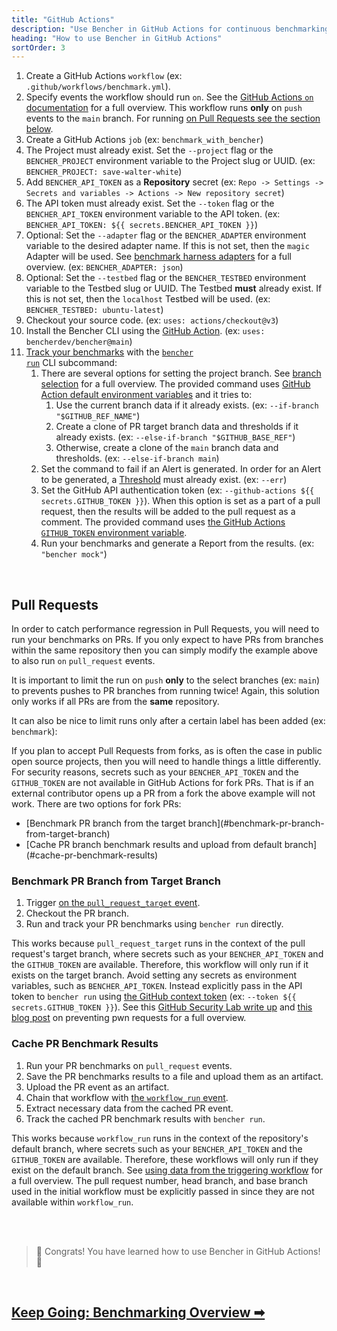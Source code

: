 ```yaml
---
title: "GitHub Actions"
description: "Use Bencher in GitHub Actions for continuous benchmarking on pull requests"
heading: "How to use Bencher in GitHub Actions"
sortOrder: 3
---
```



<GitHubActions1 />

1. Create a GitHub Actions `workflow` (ex: `.github/workflows/benchmark.yml`).
2. Specify events the workflow should run `on`. See the [GitHub Actions `on` documentation](https://docs.github.com/en/actions/using-workflows/workflow-syntax-for-github-actions#on) for a full overview. This workflow runs **only** on `push` events to the `main` branch. For running [on Pull Requests see the section below](#pull-requests).
3. Create a GitHub Actions `job` (ex: `benchmark_with_bencher`)
4. The Project must already exist. Set the `--project` flag or the `BENCHER_PROJECT` environment variable to the Project slug or UUID. (ex: `BENCHER_PROJECT: save-walter-white`)
5. Add `BENCHER_API_TOKEN` as a **Repository** secret (ex: `Repo -> Settings -> Secrets and variables -> Actions -> New repository secret`)
6. The API token must already exist. Set the `--token` flag or the `BENCHER_API_TOKEN` environment variable to the API token. (ex: `BENCHER_API_TOKEN: ${{ secrets.BENCHER_API_TOKEN }}`)
7. Optional: Set the `--adapter` flag or the `BENCHER_ADAPTER` environment variable to the desired adapter name. If this is not set, then the `magic` Adapter will be used. See [benchmark harness adapters](/docs/explanation/adapters) for a full overview. (ex: `BENCHER_ADAPTER: json`)
8. Optional: Set the `--testbed` flag or the `BENCHER_TESTBED` environment variable to the Testbed slug or UUID. The Testbed **must** already exist. If this is not set, then the `localhost` Testbed will be used. (ex: `BENCHER_TESTBED: ubuntu-latest`)
9. Checkout your source code. (ex: `uses: actions/checkout@v3`)
10. Install the Bencher CLI using the [GitHub Action](https://github.com/marketplace/actions/bencher-cli). (ex: `uses: bencherdev/bencher@main`)
11. [Track your benchmarks](/docs/how-to/track-benchmarks) with the <code><a href="/docs/explanation/bencher-run">bencher run</a></code> CLI subcommand:
    1. There are several options for setting the project branch. See [branch selection](/docs/how-to/branch-selection) for a full overview. The provided command uses [GitHub Action default environment variables](https://docs.github.com/en/actions/learn-github-actions/variables#default-environment-variables) and it tries to:
        1. Use the current branch data if it already exists. (ex: `--if-branch "$GITHUB_REF_NAME"`)
        2. Create a clone of PR target branch data and thresholds if it already exists. (ex: `--else-if-branch "$GITHUB_BASE_REF"`)
        3. Otherwise, create a clone of the `main` branch data and thresholds. (ex: `--else-if-branch main`)
    2. Set the command to fail if an Alert is generated. In order for an Alert to be generated, a [Threshold](/docs/explanation/thresholds) must already exist. (ex: `--err`)
    3. Set the GitHub API authentication token (ex: `--github-actions ${{ secrets.GITHUB_TOKEN }}`). When this option is set as a part of a pull request, then the results will be added to the pull request as a comment. The provided command uses [the GitHub Actions `GITHUB_TOKEN` environment variable](https://docs.github.com/en/actions/security-guides/automatic-token-authentication).
    4. Run your benchmarks and generate a Report from the results. (ex: `"bencher mock"`)

<br/>

## Pull Requests

In order to catch performance regression in Pull Requests, you will need to run your benchmarks on PRs.
If you only expect to have PRs from branches within the same repository then you can simply modify the example above to also run `on` `pull_request` events.

<GitHubActions2 />

It is important to limit the run on `push` **only** to the select branches (ex: `main`)
to prevents pushes to PR branches from running twice!
Again, this solution only works if all PRs are from the **same** repository.

It can also be nice to limit runs only after a certain label has been added (ex: `benchmark`):

<GitHubActions2Label />

If you plan to accept Pull Requests from forks, as is often the case in public open source projects,
then you will need to handle things a little differently.
For security reasons, secrets such as your `BENCHER_API_TOKEN` and the `GITHUB_TOKEN` are not available in GitHub Actions for fork PRs.
That is if an external contributor opens up a PR from a fork the above example will not work.
There are two options for fork PRs:

<ul>
  <li>[Benchmark PR branch from the target branch](#benchmark-pr-branch-from-target-branch)</li>
  <li>[Cache PR branch benchmark results and upload from default branch](#cache-pr-benchmark-results)</li>
</ul>

### Benchmark PR Branch from Target Branch

1. Trigger [on the `pull_request_target` event](https://docs.github.com/en/actions/using-workflows/events-that-trigger-workflows#pull_request_target).
2. Checkout the PR branch.
3. Run and track your PR benchmarks using `bencher run` directly.

This works because `pull_request_target` runs in the context of the pull request's target branch,
where secrets such as your `BENCHER_API_TOKEN` and the `GITHUB_TOKEN` are available.
Therefore, this workflow will only run if it exists on the target branch.
Avoid setting any secrets as environment variables, such as `BENCHER_API_TOKEN`.
Instead explicitly pass in the API token to `bencher run` using [the GitHub context token](https://docs.github.com/en/actions/learn-github-actions/contexts#github-context) (ex: `--token ${{ secrets.GITHUB_TOKEN }}`).
See this [GitHub Security Lab write up](https://securitylab.github.com/research/github-actions-preventing-pwn-requests/)
and [this blog post](https://nathandavison.com/blog/github-actions-and-the-threat-of-malicious-pull-requests)
on preventing pwn requests for a full overview.

<GitHubActions3 />

### Cache PR Benchmark Results

1. Run your PR benchmarks on `pull_request` events.
1. Save the PR benchmarks results to a file and upload them as an artifact.
1. Upload the PR event as an artifact.
1. Chain that workflow with [the `workflow_run` event](https://docs.github.com/en/actions/using-workflows/events-that-trigger-workflows#workflow_run).
1. Extract necessary data from the cached PR event.
1. Track the cached PR benchmark results with `bencher run`.

This works because `workflow_run` runs in the context of the repository's default branch,
where secrets such as your `BENCHER_API_TOKEN` and the `GITHUB_TOKEN` are available.
Therefore, these workflows will only run if they exist on the default branch.
See [using data from the triggering workflow](https://docs.github.com/en/actions/using-workflows/events-that-trigger-workflows#using-data-from-the-triggering-workflow) for a full overview.
The pull request number, head branch, and base branch used in the initial workflow must be explicitly passed in since they are not available within `workflow_run`.

<GitHubActions4 />

<br/>
<br/>

> 🐰 Congrats! You have learned how to use Bencher in GitHub Actions! 🎉

<br/>

<h2><a href="/docs/explanation/benchmarking">Keep Going: Benchmarking Overview ➡</a></h2>

